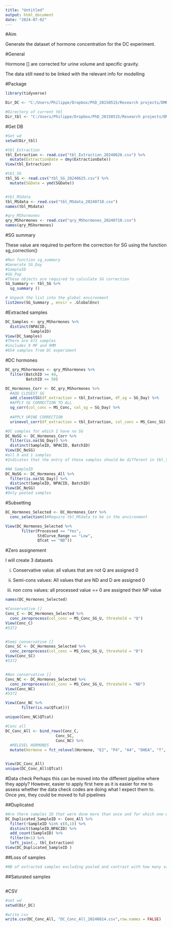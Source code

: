 ```yaml
---
title: "Untitled"
output: html_document
date: "2024-07-02"
---
```


#Aim 

Generate the dataset of hormone concentration for the DC experiment. 



#General

Hormone [] are corrected for urine volume and specific gravity.

The data still need to be linked with the relevant info for modelling



#Package

```r

library(tidyverse)

```


```r

Dir_DC <- "C:/Users/Philippe/Dropbox/PhD_20150515/Research projects/DMR_HelperBreedingOpp/DC/DC_Analyses"

#Directory of current tbl 
Dir_tbl <- "C:/Users/Philippe/Dropbox/PhD_20150515/Research projects/DMR_Database/tbl_Current"

```


#Get DB

```r


#Set wd
setwd(Dir_tbl)

#tbl_Extraction
tbl_Extraction <- read.csv("tbl_Extraction_20240626.csv") %>% 
  mutate(ExtractionDate = dmy(ExtractionDate))
View(tbl_Extraction)

#tbl_SG
tbl_SG <- read.csv("tbl_SG_20240625.csv") %>% 
  mutate(SGDate = ymd(SGDate))


#tbl_MSdata
tbl_MSdata <- read.csv("tbl_MSdata_20240710.csv")
names(tbl_MSdata)

#qry_MShormones 
qry_MShormones <- read.csv("qry_MShormones_20240710.csv")
names(qry_MShormones)

```



#SG summary 

These value are required to perform the correction for SG using the function sg_correction()

```r

#Run function sg_summary
#Generate SG_Day
#SampleID
#SG_Pop
#These objects are required to calculate SG correction
SG_Summary <- tbl_SG %>% 
  sg_summary ()

# Unpack the list into the global environment
list2env(SG_Summary , envir = .GlobalEnv) 

```


#Extracted samples

```r

DC_Samples <- qry_MShormones %>% 
  distinct(NPACID, 
           SampleID)
View(DC_Samples)
#There are 672 samples 
#includes 9 MF and 9MM 
#654 samples from DC experiment


```


#DC hormones

```r

DC_qry_MShormones <- qry_MShormones %>% 
  filter(BatchID >= 44,
         BatchID <= 50)

```


```r

DC_Hormones_Corr <- DC_qry_MShormones %>% 
  #ADD CLOSEST SG 
  add_closestSG(df_extraction = tbl_Extraction, df_sg = SG_Day) %>% 
  #APPLY SG CORRECTION TO ALL
  sg_corr(col_conc = MS_Conc, col_sg = SG_Day) %>% 
  
  #APPLY URINE CORRECTION 
  urinevol_corr(df_extraction = tbl_Extraction, col_conc = MS_Conc_SG)

```


```r

#DC samples for which I have no SG
DC_NoSG <- DC_Hormones_Corr %>% 
  filter(is.na(SG_Day)) %>% 
  distinct(SampleID, NPACID, BatchID)
View(DC_NoSG)
#all 0 and 1 samples
#Indicates that the entry of these samples should be different in tbl_SG or that I had removed 0 and 1 samples from tbl_SG

#NA SampleID 
DC_NoSG <- DC_Hormones_All %>% 
  filter(is.na(SG_Day)) %>% 
  distinct(SampleID, NPACID, BatchID)
View(DC_NoSG)
#Only pooled samples

```


#Subsetting 

```r

DC_Hormones_Selected <- DC_Hormones_Corr %>% 
  conc_selection()#Require tbl_MSdata to be in the environment

View(DC_Hormones_Selected %>% 
       filter(Processed == "Yes",
              StdCurve_Range == "Low",
              QTcat == "ND"))
```


#Zero assignement 

I will create 3 datasets 

i) Conservative value: all values that are not Q are assigned 0 

ii) Semi-cons values: All values that are ND and D are assigned 0

iii) non cons values: all processed value == 0 are assigned their NP value 

```r

names(DC_Hormones_Selected)

#Conservative []
Conc_C <- DC_Hormones_Selected %>% 
  conc_zeroprocess(col_conc = MS_Conc_SG_U, threshold = "Q")
View(Conc_C)
#5372


#Semi conservative []
Conc_SC <- DC_Hormones_Selected %>% 
  conc_zeroprocess(col_conc = MS_Conc_SG_U, threshold = "D")
View(Conc_SC)
#5372


#Non conservative []
Conc_NC <- DC_Hormones_Selected %>% 
  conc_zeroprocess(col_conc = MS_Conc_SG_U, threshold = "ND")
View(Conc_NC)
#5372

View(Conc_NC %>% 
       filter(is.na(QTcat)))

unique(Conc_NC$QTcat)

#Conc all 
DC_Conc_All <- bind_rows(Conc_C,
                      Conc_SC,
                      Conc_NC) %>% 
  #RELEVEL HORMONES
  mutate(Hormone = fct_relevel(Hormone, "E2", "P4", "A4", "DHEA", "T", "11KT","Col", "Con"))


View(DC_Conc_All)
unique(DC_Conc_All$QTcat)

```


#Data check
Perhaps this can be moved into the different pipeline where they apply? However, easier to apply first here as it is easier for me to assess whether the data check codes are doing what I expect them to. Once yes, they could be moved to full pipelines


##Duplicated 

```r

#Are there samples ID that were done more than once and for which one would need to remove a duplicate
DC_Duplicated_SampleID <- Conc_All %>% 
  filter(!SampleID %in% c(0,1)) %>% 
  distinct(SampleID,NPACID) %>% 
  add_count(SampleID) %>% 
  filter(n>1) %>% 
  left_join(., tbl_Extraction)
View(DC_Duplicated_SampleID )

```


##Loss of samples

```r

#NB of extracted samples excluding pooled and contrast with how many samples I have per hormones

```


##Saturated samples

```r

```


#CSV 

```r

#set wd
setwd(Dir_DC)

#write csv
write.csv(DC_Conc_All, "DC_Conc_All_20240814.csv",row.names = FALSE)

```


